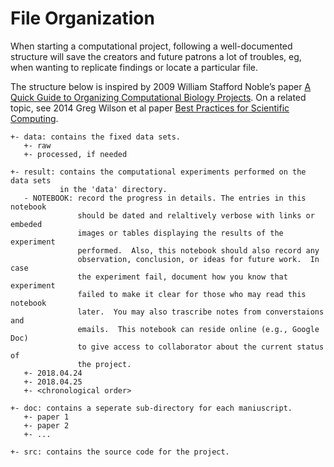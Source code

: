 # File Organization


When starting a computational project, following a well-documented structure will save the creators and future patrons a lot of troubles, eg, when wanting to replicate findings or locate a particular file.

The structure below is inspired by 2009 William Stafford Noble's paper [A Quick Guide to Organizing Computational Biology Projects](https://journals.plos.org/ploscompbiol/article?id=10.1371/journal.pcbi.1000424).  On a related topic, see 2014 Greg Wilson et al paper [Best Practices for Scientific Computing](https://journals.plos.org/plosbiology/article?id=10.1371/journal.pbio.1001745).

```
+- data: contains the fixed data sets.
   +- raw
   +- processed, if needed

+- result: contains the computational experiments performed on the data sets 
           in the 'data' directory.
   - NOTEBOOK: record the progress in details. The entries in this notebook 
               should be dated and relaltively verbose with links or embeded 
               images or tables displaying the results of the experiment 
               performed.  Also, this notebook should also record any 
               observation, conclusion, or ideas for future work.  In case 
               the experiment fail, document how you know that experiment 
               failed to make it clear for those who may read this notebook 
               later.  You may also trascribe notes from converstaions and 
               emails.  This notebook can reside online (e.g., Google Doc) 
               to give access to collaborator about the current status of 
               the project.
   +- 2018.04.24
   +- 2018.04.25
   +- <chronological order>

+- doc: contains a seperate sub-directory for each maniuscript.
   +- paper 1
   +- paper 2
   +- ...

+- src: contains the source code for the project.

```
